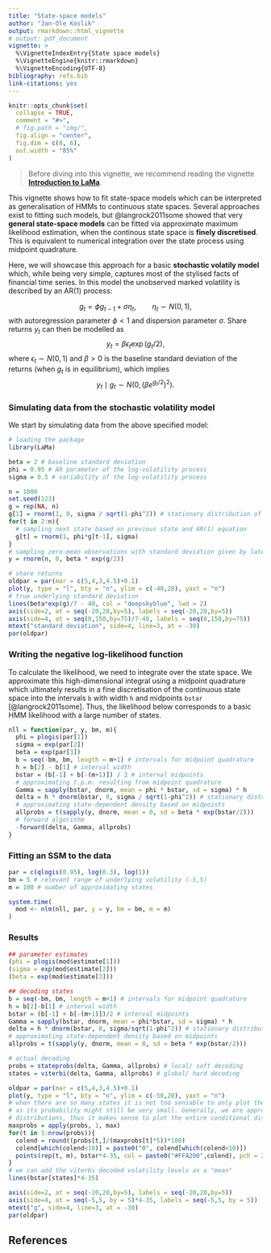 ```yaml
---
title: "State-space models"
author: "Jan-Ole Koslik"
output: rmarkdown::html_vignette
# output: pdf_document
vignette: >
  %\VignetteIndexEntry{State space models}
  %\VignetteEngine{knitr::rmarkdown}
  %\VignetteEncoding{UTF-8}
bibliography: refs.bib
link-citations: yes
---
```


```r
knitr::opts_chunk$set(
  collapse = TRUE,
  comment = "#>",
  # fig.path = "img/",
  fig.align = "center",
  fig.dim = c(8, 6),
  out.width = "85%"
)
```

> Before diving into this vignette, we recommend reading the vignette [**Introduction to LaMa**](https://janoleko.github.io/LaMa/articles/Intro_to_LaMa.html).

This vignette shows how to fit state-space models which can be interpreted as generalisation of HMMs to continuous state spaces. Several approaches exist to fitting such models, but @langrock2011some showed that very **general state-space models** can be fitted via approximate maximum likelihood estimation, when the continous state space is **finely discretised**. This is equivalent to numerical integration over the state process using midpoint quadrature.

Here, we will showcase this approach for a basic **stochastic volatily model** which, while being very simple, captures most of the stylised facts of financial time series. In this model the unobserved marked volatility is described by an AR(1) process:

$$
g_t = \phi g_{t-1} + \sigma \eta_t, \qquad \eta_t \sim N(0,1),
$$
with autoregression parameter $\phi < 1$ and dispersion parameter $\sigma$. Share returns $y_t$ can then be modelled as
$$
y_t = \beta \epsilon_t \exp(g_t / 2),
$$
where $\epsilon_t \sim N(0,1)$ and $\beta > 0$ is the baseline standard deviation of the returns (when $g_t$ is in equilibrium), which implies
$$
y_t \mid g_t \sim N(0, (\beta e^{g_t / 2})^2).
$$

### Simulating data from the stochastic volatility model

We start by simulating data from the above specified model:

```r
# loading the package
library(LaMa)
```

```r
beta = 2 # baseline standard deviation
phi = 0.95 # AR parameter of the log-volatility process
sigma = 0.5 # variability of the log-volatility process

n = 1000
set.seed(123)
g = rep(NA, n)
g[1] = rnorm(1, 0, sigma / sqrt(1-phi^2)) # stationary distribution of AR(1) process
for(t in 2:n){
  # sampling next state based on previous state and AR(1) equation
  g[t] = rnorm(1, phi*g[t-1], sigma)
}
# sampling zero-mean observations with standard deviation given by latent process
y = rnorm(n, 0, beta * exp(g/2)) 

# share returns
oldpar = par(mar = c(5,4,3,4.5)+0.1)
plot(y, type = "l", bty = "n", ylim = c(-40,20), yaxt = "n")
# true underlying standard deviation
lines(beta*exp(g)/7 - 40, col = "deepskyblue", lwd = 2)
axis(side=2, at = seq(-20,20,by=5), labels = seq(-20,20,by=5))
axis(side=4, at = seq(0,150,by=75)/7-40, labels = seq(0,150,by=75))
mtext("standard deviation", side=4, line=3, at = -30)
par(oldpar)
```

### Writing the negative log-likelihood function

To calculate the likelihood, we need to integrate over the state space. We approximate this high-dimensional integral using a midpoint quadrature which ultimately results in a fine discretisation of the continuous state space into the intervals `b` with width `h` and midpoints `bstar` [@langrock2011some]. Thus, the likelihood below corresponds to a basic HMM likelihood with a large number of states.

```r
nll = function(par, y, bm, m){
  phi = plogis(par[1])
  sigma = exp(par[2])
  beta = exp(par[3])
  b = seq(-bm, bm, length = m+1) # intervals for midpoint quadrature
  h = b[2] - b[1] # interval width
  bstar = (b[-1] + b[-(m+1)]) / 2 # interval midpoints
  # approximating t.p.m. resulting from midpoint quadrature
  Gamma = sapply(bstar, dnorm, mean = phi * bstar, sd = sigma) * h
  delta = h * dnorm(bstar, 0, sigma / sqrt(1-phi^2)) # stationary distribution
  # approximating state-dependent density based on midpoints
  allprobs = t(sapply(y, dnorm, mean = 0, sd = beta * exp(bstar/2)))
  # forward algorithm
  -forward(delta, Gamma, allprobs)
}
```

### Fitting an SSM to the data

```r
par = c(qlogis(0.95), log(0.3), log(1))
bm = 5 # relevant range of underlying volatility (-5,5)
m = 100 # number of approximating states

system.time(
  mod <- nlm(nll, par, y = y, bm = bm, m = m)
)
```

### Results

```r
## parameter estimates
(phi = plogis(mod$estimate[1]))
(sigma = exp(mod$estimate[2]))
(beta = exp(mod$estimate[3]))

## decoding states
b = seq(-bm, bm, length = m+1) # intervals for midpoint quadrature
h = b[2]-b[1] # interval width
bstar = (b[-1] + b[-(m+1)])/2 # interval midpoints
Gamma = sapply(bstar, dnorm, mean = phi*bstar, sd = sigma) * h
delta = h * dnorm(bstar, 0, sigma/sqrt(1-phi^2)) # stationary distribution
# approximating state-dependent density based on midpoints
allprobs = t(sapply(y, dnorm, mean = 0, sd = beta * exp(bstar/2)))

# actual decoding
probs = stateprobs(delta, Gamma, allprobs) # local/ soft decoding
states = viterbi(delta, Gamma, allprobs) # global/ hard decoding

oldpar = par(mar = c(5,4,3,4.5)+0.1)
plot(y, type = "l", bty = "n", ylim = c(-50,20), yaxt = "n")
# when there are so many states it is not too sensable to only plot the most probable state,
# as its probability might still be very small. Generally, we are approximating continuous 
# distributions, thus it makes sense to plot the entire conditional distribution.
maxprobs = apply(probs, 1, max)
for(t in 1:nrow(probs)){
  colend = round((probs[t,]/(maxprobs[t]*5))*100)
  colend[which(colend<10)] = paste0("0", colend[which(colend<10)])
  points(rep(t, m), bstar*4-35, col = paste0("#FFA200",colend), pch = 20)
}
# we can add the viterbi decoded volatility levels as a "mean"
lines(bstar[states]*4-35)

axis(side=2, at = seq(-20,20,by=5), labels = seq(-20,20,by=5))
axis(side=4, at = seq(-5,5, by = 5)*4-35, labels = seq(-5,5, by = 5))
mtext("g", side=4, line=3, at = -30)
par(oldpar)
```
<!-- Lastly, we can check if this model is adequate by computing pseudo-residuals using the `pseudo_res()` function. We just have to pass the observations, the decoded state probabilities, the distribution to use and the state-dependent parameters. In this case, the state-dependent mean is fixed at zero while the standard deviation is $\beta \exp(g_t / 2)$. If the model is correctly specified, these residuals should be standard normally distributed. -->

<!-- ```{r resiudals} -->
<!-- pres = pseudo_res(y, probs, "norm", -->
<!--                   list(mean = 0, sd = beta * exp(bstar / 2))) -->

<!-- oldpar = par(mfrow = c(1,2)) -->
<!-- hist(pres, prob = TRUE, bor = "white") -->
<!-- curve(dnorm(x), lty = 2, add = TRUE) -->
<!-- qqnorm(pres, pch = 16, col = "#00000020", bty = "n") -->
<!-- qqline(pres, col = "orange") -->
<!-- par(oldpar) -->
<!-- ``` -->

<!-- We see that, overall, the model fit looks reasonable, but there are deviations in the tails. This is very typical for the basic SV model using a normal distribution as the **tail-risk** is not well captured. The residuals above would suggest that a model using a t-distribution for $\epsilon_t$ is more adequate as it can accommodate heavier tails. -->

## References